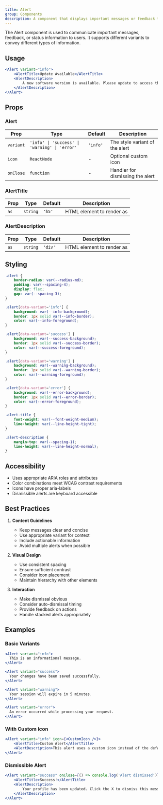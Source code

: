 ```yaml
---
title: Alert
group: Components
description: A component that displays important messages or feedback to users.
---
```



The Alert component is used to communicate important messages, feedback, or status information to users. It supports different variants to convey different types of information.

## Usage

```jsx
<Alert variant="info">
	<AlertTitle>Update Available</AlertTitle>
	<AlertDescription>
		A new software version is available. Please update to access the latest features.
	</AlertDescription>
</Alert>
```

## Props

### Alert

| Prop      | Type                                          | Default  | Description                      |
| --------- | --------------------------------------------- | -------- | -------------------------------- |
| `variant` | `'info' \| 'success' \| 'warning' \| 'error'` | `'info'` | The style variant of the alert   |
| `icon`    | `ReactNode`                                   | -        | Optional custom icon             |
| `onClose` | `function`                                    | -        | Handler for dismissing the alert |

### AlertTitle

| Prop | Type     | Default | Description               |
| ---- | -------- | ------- | ------------------------- |
| `as` | `string` | `'h5'`  | HTML element to render as |

### AlertDescription

| Prop | Type     | Default | Description               |
| ---- | -------- | ------- | ------------------------- |
| `as` | `string` | `'div'` | HTML element to render as |

## Styling

```css
.alert {
	border-radius: var(--radius-md);
	padding: var(--spacing-4);
	display: flex;
	gap: var(--spacing-3);
}

.alert[data-variant='info'] {
	background: var(--info-background);
	border: 1px solid var(--info-border);
	color: var(--info-foreground);
}

.alert[data-variant='success'] {
	background: var(--success-background);
	border: 1px solid var(--success-border);
	color: var(--success-foreground);
}

.alert[data-variant='warning'] {
	background: var(--warning-background);
	border: 1px solid var(--warning-border);
	color: var(--warning-foreground);
}

.alert[data-variant='error'] {
	background: var(--error-background);
	border: 1px solid var(--error-border);
	color: var(--error-foreground);
}

.alert-title {
	font-weight: var(--font-weight-medium);
	line-height: var(--line-height-tight);
}

.alert-description {
	margin-top: var(--spacing-1);
	line-height: var(--line-height-normal);
}
```

## Accessibility

- Uses appropriate ARIA roles and attributes
- Color combinations meet WCAG contrast requirements
- Icons have proper aria-labels
- Dismissible alerts are keyboard accessible

## Best Practices

1. **Content Guidelines**

   - Keep messages clear and concise
   - Use appropriate variant for context
   - Include actionable information
   - Avoid multiple alerts when possible

2. **Visual Design**

   - Use consistent spacing
   - Ensure sufficient contrast
   - Consider icon placement
   - Maintain hierarchy with other elements

3. **Interaction**
   - Make dismissal obvious
   - Consider auto-dismissal timing
   - Provide feedback on actions
   - Handle stacked alerts appropriately

## Examples

### Basic Variants

```jsx
<Alert variant="info">
  This is an informational message.
</Alert>

<Alert variant="success">
  Your changes have been saved successfully.
</Alert>

<Alert variant="warning">
  Your session will expire in 5 minutes.
</Alert>

<Alert variant="error">
  An error occurred while processing your request.
</Alert>
```

### With Custom Icon

```jsx
<Alert variant="info" icon={<CustomIcon />}>
	<AlertTitle>Custom Alert</AlertTitle>
	<AlertDescription>This alert uses a custom icon instead of the default one.</AlertDescription>
</Alert>
```

### Dismissible Alert

```jsx
<Alert variant="success" onClose={() => console.log('Alert dismissed')}>
	<AlertTitle>Success!</AlertTitle>
	<AlertDescription>
		Your profile has been updated. Click the X to dismiss this message.
	</AlertDescription>
</Alert>
```
